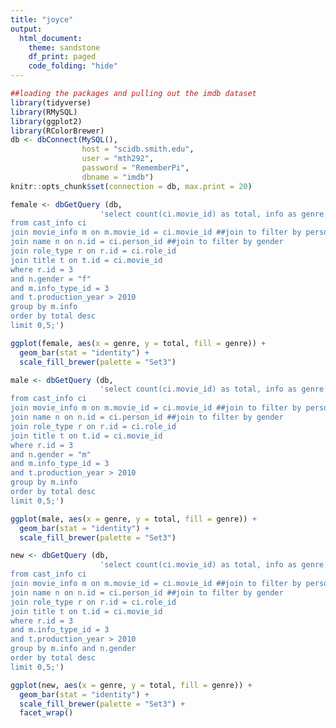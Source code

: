 ```yaml
---
title: "joyce"
output:
  html_document:
    theme: sandstone
    df_print: paged
    code_folding: "hide"
---
```

```r
##loading the packages and pulling out the imdb dataset
library(tidyverse)
library(RMySQL)
library(ggplot2)
library(RColorBrewer)
db <- dbConnect(MySQL(), 
                host = "scidb.smith.edu", 
                user = "mth292", 
                password = "RememberPi", 
                dbname = "imdb")
knitr::opts_chunk$set(connection = db, max.print = 20)
```


```r
female <- dbGetQuery (db,
                    'select count(ci.movie_id) as total, info as genre, production_year
from cast_info ci
join movie_info m on m.movie_id = ci.movie_id ##join to filter by person_role_id
join name n on n.id = ci.person_id ##join to filter by gender
join role_type r on r.id = ci.role_id
join title t on t.id = ci.movie_id
where r.id = 3
and n.gender = "f"
and m.info_type_id = 3
and t.production_year > 2010
group by m.info
order by total desc
limit 0,5;')
```

```r
ggplot(female, aes(x = genre, y = total, fill = genre)) +
  geom_bar(stat = "identity") +
  scale_fill_brewer(palette = "Set3")
```

```r
male <- dbGetQuery (db,
                    'select count(ci.movie_id) as total, info as genre, production_year
from cast_info ci
join movie_info m on m.movie_id = ci.movie_id ##join to filter by person_role_id
join name n on n.id = ci.person_id ##join to filter by gender
join role_type r on r.id = ci.role_id
join title t on t.id = ci.movie_id
where r.id = 3
and n.gender = "m"
and m.info_type_id = 3
and t.production_year > 2010
group by m.info
order by total desc
limit 0,5;')
```

```r
ggplot(male, aes(x = genre, y = total, fill = genre)) +
  geom_bar(stat = "identity") +
  scale_fill_brewer(palette = "Set3")
```

```r
new <- dbGetQuery (db,
                    'select count(ci.movie_id) as total, info as genre, production_year, n.gender
from cast_info ci
join movie_info m on m.movie_id = ci.movie_id ##join to filter by person_role_id
join name n on n.id = ci.person_id ##join to filter by gender
join role_type r on r.id = ci.role_id
join title t on t.id = ci.movie_id
where r.id = 3
and m.info_type_id = 3
and t.production_year > 2010
group by m.info and n.gender
order by total desc
limit 0,5;')
```

```r
ggplot(new, aes(x = genre, y = total, fill = genre)) +
  geom_bar(stat = "identity") +
  scale_fill_brewer(palette = "Set3") +
  facet_wrap()
```




